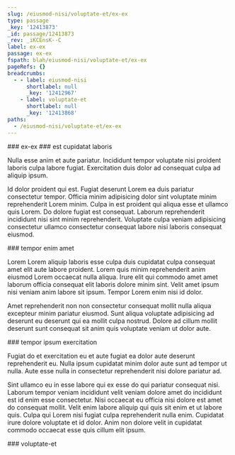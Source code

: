 ```yaml
---
slug: /eiusmod-nisi/voluptate-et/ex-ex
type: passage
_key: '12413873'
_id: passage/12413873
_rev: _iKCEnsK--C
label: ex-ex
passage: ex-ex
fspath: blah/eiusmod-nisi/voluptate-et/ex-ex
pageRefs: {}
breadcrumbs:
  - - label: eiusmod-nisi
      shortlabel: null
      _key: '12412967'
    - label: voluptate-et
      shortlabel: null
      _key: '12413868'
paths:
  - /eiusmod-nisi/voluptate-et/ex-ex
---
```


<NuggetArea>
<Passage slug="/eiusmod-nisi/voluptate-et/ex-ex" type="passage" _key="12413873" _id="passage/12413873" _rev="_iKCEnsK--C" label="ex-ex" passage="ex-ex" fspath="blah/eiusmod-nisi/voluptate-et/ex-ex" paths="/eiusmod-nisi/voluptate-et/ex-ex">
<NuggetBody>
### ex-ex

</NuggetBody>
<Breadcrumbs>
<Crumbs>
<Crumb _key="12412967" label="eiusmod-nisi" /><Crumb _key="12413868" label="voluptate-et" />
</Crumbs>
</Breadcrumbs>
</Passage>

<NuggetsInbound>
</NuggetsInbound>
<NuggetsOutbound>
<Nugget direction="outbound" type="nugget" _key="c8ed07ff-2c87-468d-a96f-4dfa896d5d1e" _id="nugget/c8ed07ff-2c87-468d-a96f-4dfa896d5d1e" _rev="_iKCEnsO---" fspath="blah/eiusmod-nisi/voluptate-et/ex-ex/est-cupidatat-laboris.md" label="est cupidatat laboris" paths="/eiusmod-nisi/voluptate-et/ex-ex/est-cupidatat-laboris" slug="/eiusmod-nisi/voluptate-et/ex-ex/est-cupidatat-laboris">
<NuggetBody>
### est cupidatat laboris

Nulla esse anim et aute pariatur. Incididunt tempor voluptate nisi proident laboris culpa labore fugiat. Exercitation duis dolor ad consequat culpa ad aliquip ipsum.

Id dolor proident qui est. Fugiat deserunt Lorem ea duis pariatur consectetur tempor. Officia minim adipisicing dolor sint voluptate minim reprehenderit Lorem minim. Culpa in est proident qui aliqua esse et ullamco quis Lorem. Do dolore fugiat est consequat. Laborum reprehenderit incididunt nisi sint minim reprehenderit. Voluptate culpa veniam adipisicing consectetur ullamco consectetur consequat labore nisi laboris consequat eiusmod.

</NuggetBody>
</Nugget>

<Nugget direction="outbound" type="nugget" _key="380bcc49-f620-40f5-bb1c-74345fe2dc86" _id="nugget/380bcc49-f620-40f5-bb1c-74345fe2dc86" _rev="_iKCEnsO--_" fspath="blah/eiusmod-nisi/voluptate-et/ex-ex/tempor-enim-amet.md" label="tempor enim amet" paths="/eiusmod-nisi/voluptate-et/ex-ex/tempor-enim-amet" slug="/eiusmod-nisi/voluptate-et/ex-ex/tempor-enim-amet">
<NuggetBody>
### tempor enim amet

Lorem Lorem aliquip laboris esse culpa duis cupidatat culpa consequat amet elit aute labore proident. Lorem quis minim reprehenderit anim eiusmod Lorem occaecat nulla aliqua. Irure elit qui commodo amet amet laborum officia consequat elit laboris dolore minim sint. Velit amet ipsum nisi veniam anim labore sit ipsum. Tempor Lorem enim nisi id dolor.

Amet reprehenderit non non consectetur consequat mollit nulla aliqua excepteur minim pariatur eiusmod. Sunt aliqua voluptate adipisicing ad deserunt eu deserunt qui ea mollit culpa nostrud. Dolore ad cillum mollit deserunt sunt consequat sit anim quis voluptate veniam ut dolor aute.

</NuggetBody>
</Nugget>

<Nugget direction="outbound" type="nugget" _key="3a154815-5ffb-46a3-9ab3-bc4118fc20b4" _id="nugget/3a154815-5ffb-46a3-9ab3-bc4118fc20b4" _rev="_iKCEnsO--A" fspath="blah/eiusmod-nisi/voluptate-et/ex-ex/tempor-ipsum-exercitation.md" label="tempor ipsum exercitation" paths="/eiusmod-nisi/voluptate-et/ex-ex/tempor-ipsum-exercitation" slug="/eiusmod-nisi/voluptate-et/ex-ex/tempor-ipsum-exercitation">
<NuggetBody>
### tempor ipsum exercitation

Fugiat do et exercitation eu et aute fugiat ea dolor aute deserunt reprehenderit eu. Nulla ipsum cupidatat minim dolor aute sunt ad tempor ut nulla. Aute esse nulla in consectetur reprehenderit nisi dolore pariatur ad.

Sint ullamco eu in esse labore qui ex esse do qui pariatur consequat nisi. Laborum tempor veniam incididunt velit veniam dolore amet do incididunt est id enim esse consectetur. Nisi occaecat eu officia nisi dolore est amet do consequat mollit. Velit enim labore aliquip qui quis sit enim et ut labore quis. Culpa qui Lorem nisi fugiat culpa reprehenderit nulla enim. Cupidatat irure dolore voluptate et id dolor. Anim non dolore velit in cupidatat commodo occaecat esse quis cillum elit ipsum.

</NuggetBody>
</Nugget>

</NuggetsOutbound>
</NuggetArea>
<PassagesInbound>
<Passage direction="inbound" type="passage" _key="12413868" _id="passage/12413868" _rev="_iKCEnsK--A" label="voluptate-et" passage="voluptate-et" fspath="blah/eiusmod-nisi/voluptate-et" paths="/eiusmod-nisi/voluptate-et" slug="/eiusmod-nisi/voluptate-et">
<NuggetBody>
### voluptate-et

</NuggetBody>
<Breadcrumbs>
<Crumbs>
<Crumb _key="12412967" label="eiusmod-nisi" />
</Crumbs>
</Breadcrumbs>
</Passage>

</PassagesInbound>
<PassagesOutbound>
</PassagesOutbound>
